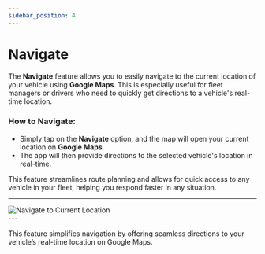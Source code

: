 ```yaml
---
sidebar_position: 4
---
```


# Navigate

The **Navigate** feature allows you to easily navigate to the current location of your vehicle using **Google Maps**. This is especially useful for fleet managers or drivers who need to quickly get directions to a vehicle's real-time location.

### **How to Navigate:**

- Simply tap on the **Navigate** option, and the map will open your current location on **Google Maps**.
- The app will then provide directions to the selected vehicle's location in real-time.

This feature streamlines route planning and allows for quick access to any vehicle in your fleet, helping you respond faster in any situation.

---

<div style={{ display: 'flex', justifyContent: 'center', alignItems: 'center', height: '500px' }}>
  <img src="/assets/pro/Navigate.jpg" alt="Navigate to Current Location" style={{ width: '250px', borderRadius: '8px', boxShadow: '0 4px 6px rgba(0, 0, 0, 0.1)' }} />
</div>
---

This feature simplifies navigation by offering seamless directions to your vehicle’s real-time location on Google Maps.
